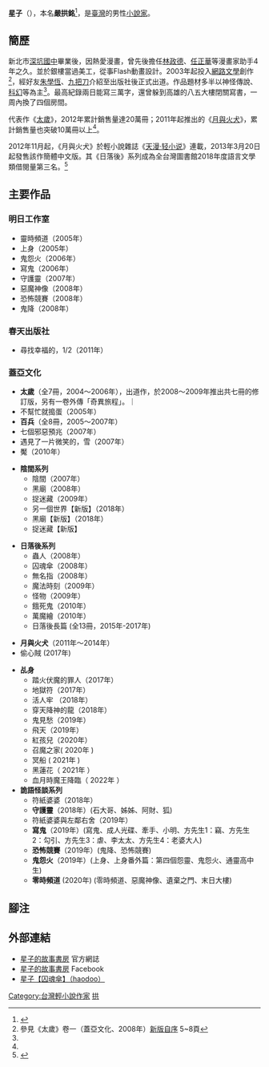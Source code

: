 {{Blpsources|time=2019-11-30T13:02:37+00:00}}
'''星子'''（{{bd|1979年|8月19日|||catIdx=S星}}），本名'''嚴拱銘'''<ref name="Star">{{Cite web|date=2012-02-09|url=http://tpi.org.tw/newsinfo_news.php?record_id=7494|title=寫科幻 玩神鬼…超宅作家星子 一個月不倒垃圾|publisher=[[聯合報|聯合報]]A14版文化|accessdate=2012-04-19}}{{dead link|date=2018年3月 |bot=InternetArchiveBot |fix-attempted=yes }}</ref>，是[[臺灣|臺灣]]的男性[[小說家|小說家]]。

== 簡歷 ==
新北市[[深坑國中|深坑國中]]畢業後，因熱愛漫畫，曾先後擔任[[林政德|林政德]]、[[任正華|任正華]]等漫畫家助手4年之久。並於銀樓當過美工，從事Flash動畫設計。2003年起投入[[网络文学|網路文學]]創作<ref>參見《太歲》卷一（蓋亞文化、2008年）[http://www.gaeabooks.com.tw/temp/taisuei.htm 新版自序] {{webarchive|url=https://web.archive.org/web/20120104180155/http://www.gaeabooks.com.tw/temp/taisuei.htm |date=2012-01-04 }} 5~8頁</ref>，經好友[[朱學恆|朱學恆]]、[[九把刀|九把刀]]介紹至出版社後正式出道。作品題材多半以神怪傳說、[[科幻|科幻]]等為主<ref name="Star"/>。最高紀錄兩日能寫三萬字，還曾躲到高雄的八五大樓閉關寫書，一周內換了四個房間。

代表作《[[太歲_(小說)|太歲]]》，2012年累計銷售量達20萬冊；2011年起推出的《[[月與火犬|月與火犬]]》，累計銷售量也突破10萬冊以上<ref name="Star"/>。

2012年11月起，《月與火犬》於輕小說雜誌《[[天漫·轻小说|天漫·轻小说]]》連載，2013年3月20日起發售該作簡體中文版。其《日落後》系列成為全台灣圖書館2018年度語言文學類借閱量第三名。<ref>{{Cite web|title=107 年 臺灣閱讀風貌及全民閱讀力 年度報告|url=https://nclfile.ncl.edu.tw/files/201902/b311feeb-c04d-45ff-9c0f-470c0c58810a.pdf|accessdate=|author=|date=|format=|publisher=|pages=15|language=}}</ref>

== 主要作品 ==
=== 明日工作室 ===
* 靈時頻道（2005年）
* 上身（2005年）
* 鬼怨火（2006年）
* 寫鬼（2006年）
* 守護靈（2007年）
* 惡魔神像（2008年）
* 恐怖競賽（2008年）
* 鬼降（2008年）

=== 春天出版社 ===
* 尋找幸福的，1/2（2011年）

=== 蓋亞文化 ===
* '''太歲'''（全7冊，2004～2006年），出道作，於2008～2009年推出共七冊的修訂版，另有一卷外傳「奇異旅程」。｜
* 不幫忙就搗蛋（2005年）
* '''百兵'''（全8冊，2005～2007年）
* 七個邪惡預兆（2007年）
* 遇見了一片微笑的，雪（2007年）
* 魘（2010年）

* '''陰間系列'''
** 陰間（2007年）
** 黑廟（2008年）
** 捉迷藏（2009年）
** 另一個世界【新版】（2018年）
** 黑廟【新版】（2018年）
** 捉迷藏【新版】

* '''日落後系列'''
** 蟲人（2008年）
** 囚魂傘（2008年）
** 無名指（2008年）
** 魔法時刻（2009年）
** 怪物（2009年）
** 餓死鬼（2010年）
** 萬魔繪（2010年）
** 日落後長篇  (全13冊，2015年-2017年)

* '''月與火犬'''（2011年～2014年）
* 偷心賊 (2017年)

* '''乩身'''
** 踏火伏魔的罪人（2017年）
** 地獄符（2017年）
** 活人牢 （2018年）
** 穿天降神的龍（2018年）
** 鬼見愁（2019年）
** 飛天（2019年）
** 紅孩兒（2020年）
** 召魔之家( 2020年 )
** 冥船 ( 2021年 )
** 黑蓮花（ 2021年 ）
** 血月時魔王降臨（ 2022年 ）
*'''詭語怪談系列'''
** 符紙婆婆（2018年）
** '''守護靈'''（2018年）(石大哥、姊姊、阿財、狐)
** 符紙婆婆與左鄰右舍（2019年）
** '''寫鬼'''（2019年）(寫鬼、成人光碟、牽手、小明、方先生1：竊、方先生2：勾引、方先生3：虐、李太太、方先生4：老婆大人)
** '''恐怖競賽'''（2019年）(鬼降、恐怖競賽)
** '''鬼怨火'''（2019年）(上身、上身番外篇：第四個怨靈、鬼怨火、通靈高中生)
** '''零時頻道''' (2020年) (零時頻道、惡魔神像、遺棄之門、末日大樓)

== 腳注 ==
{{reflist}}

== 外部連結 ==
* [http://www.wretch.cc/blog/teensy 星子的故事書房] {{Wayback|url=http://www.wretch.cc/blog/teensy |date=20131227113657 }} 官方網誌
* [http://zh-tw.facebook.com/pages/星子的故事書房/108524365899338 星子的故事書房] Facebook
* [http://haodoo.net/?M=book&P=16O3 星子【囚魂傘】（haodoo）] {{Wayback|url=http://haodoo.net/?M=book&P=16O3 |date=20190909002713 }}

[[Category:台灣輕小說作家|Category:台灣輕小說作家]]
[[Category:嚴姓|拱]]